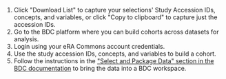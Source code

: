 
1. Click "Download List" to capture your selections' Study Accession IDs, concepts, and variables, or click "Copy to clipboard" to capture just the accession IDs.   
2. Go to <Link to="https://picsure.biodatacatalyst.nhlbi.nih.gov/psamaui/login" className="GTM-inline-link" id="dug-cohort-link">the BDC platform where you can build cohorts across datasets for analysis</Link>.
3. Login using your eRA Commons account credentials.  
4. Use the study accession IDs, concepts, and variables to build a cohort.  
5. Follow the instructions in the ["Select and Package Data" section in the BDC documentation](https://bdcatalyst.gitbook.io/biodata-catalyst-documentation/written-documentation/explore-available-data/pic-sure-for-biodata-catalyst-user-guide/pic-sure-open-access-vs.-pic-sure-authorized-access/search-authorized-access#select-and-package-data+) to bring the data into a BDC workspace.
